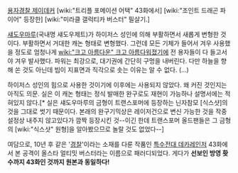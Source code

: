 [[용자경찰 제이데커]] [wiki:"트리플 포메이션 어택" 43화에서] [wiki:"조인트 드래곤 파이어" 등장한] [wiki:"미라클 갤럭티카 버스터" 필살기.]

[[섀도우마루]](국내명 섀도우제트)가 하이저스 성인에 의해 부활하면서 새롭게 변형한 것이다. 
부활하면서 거대한 캐논 형태로 변형했다. 그런데 모든 기체가 들어서 겨우 사용했을 정도로 엄청나게 [[wiki:"크고 아름다운" 크고 아름다워]]졌기에 전 용자들이 다 들고서야 겨우 발사했다. 파워는 최강으로, 대기권에 간단히 구멍을 내버린다. 다만 하늘을 향해 쏜 것도 아닌데 빔이 지표면과 직각으로 솟는 이유는 알 수 없다. (...)
 
하이저스 성인의 힘으로 사용한 것이기에 이후에는 사용되지 않았다. 왜 커진 것인지는 아직도 의문. 실은 이 캐논 형태는 정식 발매한 완구로도 재현이 가능하나 설명서에는 적혀있지 않다.[* 실은 섀도우마루의 금형이 트랜스포머에 등장하는 닌자참모 [식스샷]의 것을 그대로 썻기 때문이다. 본래의 완구기믹상은 레이저건으로 변신 가능한 것을 작중 설정상 내주지 않고있다가 깜짝 등장시킨 것--이긴 한데 트랜스포머 올드팬들은 그 금형의 [wiki:"식스샷" 원형]을 알아봤으므로 놀랄 것도 없었다--]

여담으로, 10년 후 같은 '[[경찰]]'이라는 소재를 다룬 작품인 [[특수전대 데카레인저]] 43화에서 본 공격이 올스타 얼티밋 버스터라는 이름으로 패러디되었다. 게다가 '''선보인 방영 홧수까지 43화인 것까지 원본과 동일하다!'''
